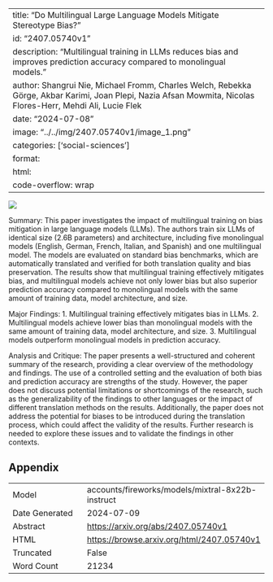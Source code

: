 
---
title: "Do Multilingual Large Language Models Mitigate Stereotype Bias?"
id: "2407.05740v1"
description: "Multilingual training in LLMs reduces bias and improves prediction accuracy compared to monolingual models."
author: Shangrui Nie, Michael Fromm, Charles Welch, Rebekka Görge, Akbar Karimi, Joan Plepi, Nazia Afsan Mowmita, Nicolas Flores-Herr, Mehdi Ali, Lucie Flek
date: "2024-07-08"
image: "../../img/2407.05740v1/image_1.png"
categories: ['social-sciences']
format:
  html:
    code-overflow: wrap
---

![](../../img/2407.05740v1/image_1.png)

Summary:
This paper investigates the impact of multilingual training on bias mitigation in large language models (LLMs). The authors train six LLMs of identical size (2.6B parameters) and architecture, including five monolingual models (English, German, French, Italian, and Spanish) and one multilingual model. The models are evaluated on standard bias benchmarks, which are automatically translated and verified for both translation quality and bias preservation. The results show that multilingual training effectively mitigates bias, and multilingual models achieve not only lower bias but also superior prediction accuracy compared to monolingual models with the same amount of training data, model architecture, and size.

Major Findings:
1. Multilingual training effectively mitigates bias in LLMs.
2. Multilingual models achieve lower bias than monolingual models with the same amount of training data, model architecture, and size.
3. Multilingual models outperform monolingual models in prediction accuracy.

Analysis and Critique:
The paper presents a well-structured and coherent summary of the research, providing a clear overview of the methodology and findings. The use of a controlled setting and the evaluation of both bias and prediction accuracy are strengths of the study. However, the paper does not discuss potential limitations or shortcomings of the research, such as the generalizability of the findings to other languages or the impact of different translation methods on the results. Additionally, the paper does not address the potential for biases to be introduced during the translation process, which could affect the validity of the results. Further research is needed to explore these issues and to validate the findings in other contexts.

## Appendix

|          |          |
|----------|----------|
| Model     | accounts/fireworks/models/mixtral-8x22b-instruct       |
| Date Generated     | 2024-07-09       |
| Abstract | [https://arxiv.org/abs/2407.05740v1](https://arxiv.org/abs/2407.05740v1)        |
| HTML     | [https://browse.arxiv.org/html/2407.05740v1](https://browse.arxiv.org/html/2407.05740v1)       |
| Truncated       | False       |
| Word Count       | 21234       |